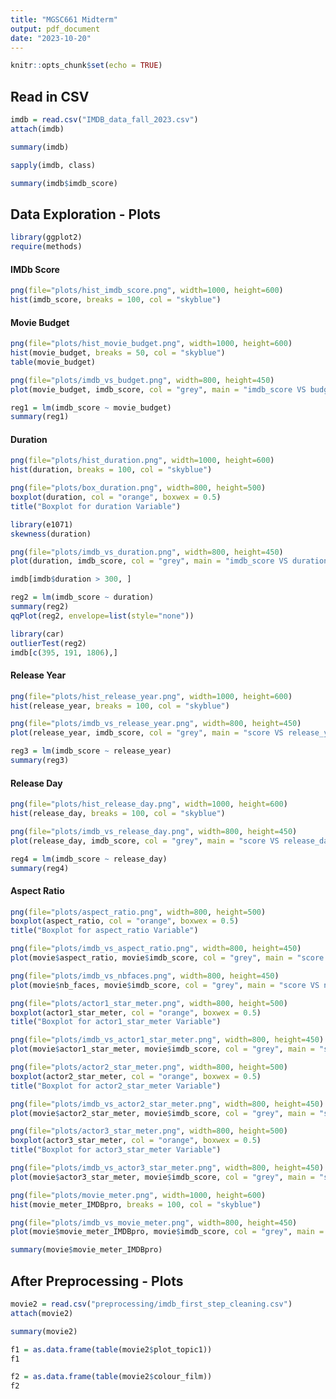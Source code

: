 ```yaml
---
title: "MGSC661 Midterm"
output: pdf_document
date: "2023-10-20"
---
```


```r
knitr::opts_chunk$set(echo = TRUE)
```

## Read in CSV

```r
imdb = read.csv("IMDB_data_fall_2023.csv")
attach(imdb)
```

```r
summary(imdb)
```
```r
sapply(imdb, class)
```

```r
summary(imdb$imdb_score)
```

## Data Exploration - Plots

```r
library(ggplot2)
require(methods)
```

#### IMDb Score
```r
png(file="plots/hist_imdb_score.png", width=1000, height=600)
hist(imdb_score, breaks = 100, col = "skyblue")
```

#### Movie Budget
```r
png(file="plots/hist_movie_budget.png", width=1000, height=600)
hist(movie_budget, breaks = 50, col = "skyblue")
table(movie_budget)
```

```r
png(file="plots/imdb_vs_budget.png", width=800, height=450)
plot(movie_budget, imdb_score, col = "grey", main = "imdb_score VS budget", xlab = "movie_budget", ylab = "imdb_score")
```
```r
reg1 = lm(imdb_score ~ movie_budget)
summary(reg1)
```

#### Duration
```r
png(file="plots/hist_duration.png", width=1000, height=600)
hist(duration, breaks = 100, col = "skyblue")
```

```r
png(file="plots/box_duration.png", width=800, height=500)
boxplot(duration, col = "orange", boxwex = 0.5)
title("Boxplot for duration Variable")
```

```r
library(e1071)
skewness(duration)
```

```r
png(file="plots/imdb_vs_duration.png", width=800, height=450)
plot(duration, imdb_score, col = "grey", main = "imdb_score VS duration", xlab = "duration", ylab = "imdb_score")
```

```r
imdb[imdb$duration > 300, ]
```

```r
reg2 = lm(imdb_score ~ duration)
summary(reg2)
qqPlot(reg2, envelope=list(style="none"))
```
```r
library(car)
outlierTest(reg2)
imdb[c(395, 191, 1806),]
```

#### Release Year
```r
png(file="plots/hist_release_year.png", width=1000, height=600)
hist(release_year, breaks = 100, col = "skyblue")
```

```r
png(file="plots/imdb_vs_release_year.png", width=800, height=450)
plot(release_year, imdb_score, col = "grey", main = "score VS release_year", xlab = "release_year", ylab = "imdb_score")
```

```r
reg3 = lm(imdb_score ~ release_year)
summary(reg3)
```

#### Release Day
```r
png(file="plots/hist_release_day.png", width=1000, height=600)
hist(release_day, breaks = 100, col = "skyblue")
```

```r
png(file="plots/imdb_vs_release_day.png", width=800, height=450)
plot(release_day, imdb_score, col = "grey", main = "score VS release_day", xlab = "release_day", ylab = "imdb_score")
```

```r
reg4 = lm(imdb_score ~ release_day)
summary(reg4)
```

#### Aspect Ratio

```r
png(file="plots/aspect_ratio.png", width=800, height=500)
boxplot(aspect_ratio, col = "orange", boxwex = 0.5)
title("Boxplot for aspect_ratio Variable")
```

```r
png(file="plots/imdb_vs_aspect_ratio.png", width=800, height=450)
plot(movie$aspect_ratio, movie$imdb_score, col = "grey", main = "score VS aspect_ratio", xlab = "aspect_ratio", ylab = "imdb_score")
```


```r
png(file="plots/imdb_vs_nbfaces.png", width=800, height=450)
plot(movie$nb_faces, movie$imdb_score, col = "grey", main = "score VS nb_faces", xlab = "nb_faces", ylab = "imdb_score")
```

```r
png(file="plots/actor1_star_meter.png", width=800, height=500)
boxplot(actor1_star_meter, col = "orange", boxwex = 0.5)
title("Boxplot for actor1_star_meter Variable")
```

```r
png(file="plots/imdb_vs_actor1_star_meter.png", width=800, height=450)
plot(movie$actor1_star_meter, movie$imdb_score, col = "grey", main = "score VS actor1_star_meter", xlab = "actor1_star_meter", ylab = "imdb_score")
```

```r
png(file="plots/actor2_star_meter.png", width=800, height=500)
boxplot(actor2_star_meter, col = "orange", boxwex = 0.5)
title("Boxplot for actor2_star_meter Variable")
```

```r
png(file="plots/imdb_vs_actor2_star_meter.png", width=800, height=450)
plot(movie$actor2_star_meter, movie$imdb_score, col = "grey", main = "score VS actor2_star_meter", xlab = "actor2_star_meter", ylab = "imdb_score")
```

```r
png(file="plots/actor3_star_meter.png", width=800, height=500)
boxplot(actor3_star_meter, col = "orange", boxwex = 0.5)
title("Boxplot for actor3_star_meter Variable")
```

```r
png(file="plots/imdb_vs_actor3_star_meter.png", width=800, height=450)
plot(movie$actor3_star_meter, movie$imdb_score, col = "grey", main = "score VS actor3_star_meter", xlab = "actor3_star_meter", ylab = "imdb_score")
```

```r
png(file="plots/movie_meter.png", width=1000, height=600)
hist(movie_meter_IMDBpro, breaks = 100, col = "skyblue")
```

```r
png(file="plots/imdb_vs_movie_meter.png", width=800, height=450)
plot(movie$movie_meter_IMDBpro, movie$imdb_score, col = "grey", main = "score VS movie_meter_IMDBpro", xlab = "movie_meter_IMDBpro", ylab = "imdb_score")
```

```r
summary(movie$movie_meter_IMDBpro)
```



## After Preprocessing - Plots

```r
movie2 = read.csv("preprocessing/imdb_first_step_cleaning.csv")
attach(movie2)
```

```r
summary(movie2)
```

```r
f1 = as.data.frame(table(movie2$plot_topic1))
f1
```
```r
f2 = as.data.frame(table(movie2$colour_film))
f2
```





